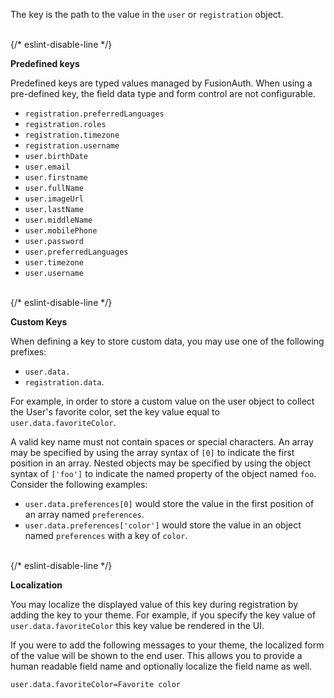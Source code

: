 
The key is the path to the value in the `user` or `registration` object.

<br/>{/* eslint-disable-line */}

**Predefined keys**

Predefined keys are typed values managed by FusionAuth. When using a pre-defined key, the field data type and form control are not configurable.

* `registration.preferredLanguages` <AvailableSince since="1.20.0" />
* `registration.roles` <AvailableSince since="1.20.0" />
* `registration.timezone` <AvailableSince since="1.20.0" />
* `registration.username`
* `user.birthDate`
* `user.email`
* `user.firstname`
* `user.fullName`
* `user.imageUrl` <AvailableSince since="1.20.0" />
* `user.lastName`
* `user.middleName`
* `user.mobilePhone`
* `user.password`
* `user.preferredLanguages` <AvailableSince since="1.20.0" />
* `user.timezone` <AvailableSince since="1.20.0" />
* `user.username`

<br/>{/* eslint-disable-line */}

**Custom Keys**

When defining a key to store custom data, you may use one of the following prefixes:

* `user.data.`
* `registration.data`.

For example, in order to store a custom value on the user object to collect the User's favorite color, set the key value equal to `user.data.favoriteColor`.

A valid key name must not contain spaces or special characters. An array may be specified by using the array syntax of `[0]` to indicate the first position in an array. Nested objects may be specified by using the object syntax of `['foo']` to indicate the named property of the object named `foo`. Consider the following examples:

* `user.data.preferences[0]` would store the value in the first position of an array named `preferences`.
* `user.data.preferences['color']` would store the value in an object named `preferences` with a key of `color`.

<br/>{/* eslint-disable-line */}

**Localization**

You may localize the displayed value of this key during registration by adding the key to your theme.
For example, if you specify the key value of `user.data.favoriteColor` this key value be rendered in the UI.

If you were to add the following messages to your theme, the localized form of the value will be shown to the end user. This allows you to provide a human readable field name and optionally localize the field name as well.

```
user.data.favoriteColor=Favorite color
```
